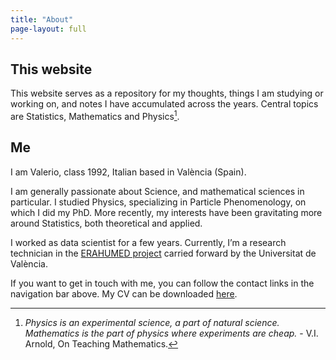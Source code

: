 ```yaml
---
title: "About"
page-layout: full
---
```


## This website

This website serves as a repository for my thoughts, things I am studying or working on, and notes I have accumulated across the years. Central topics are Statistics, Mathematics and Physics[^1].

[^1]: *Physics is an experimental science, a part of natural science. Mathematics is the part of physics where experiments are cheap.* - V.I. Arnold, On Teaching Mathematics.

## Me

I am Valerio, class 1992, Italian based in València (Spain).

I am generally passionate about Science, and mathematical sciences in particular. I studied Physics, specializing in Particle Phenomenology, on which I did my PhD. More recently, my interests have been gravitating more around Statistics, both theoretical and applied.

I worked as data scientist for a few years. Currently, I'm a research technician in the [ERAHUMED project](https://www.erahumed.com/) carried forward by the Universitat de València.

If you want to get in touch with me, you can follow the contact links in the navigation bar above. My CV can be downloaded [here](https://raw.githubusercontent.com/vgherard/cv/master/cv/cv.pdf).


